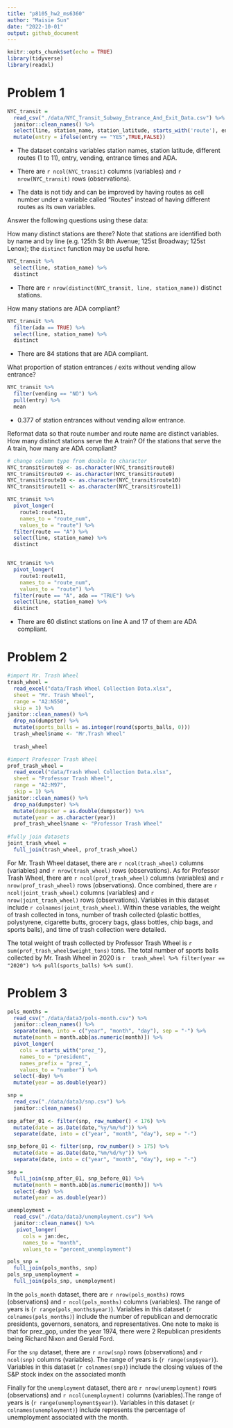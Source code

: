```yaml
---
title: "p8105_hw2_ms6360"
author: "Maisie Sun"
date: "2022-10-01"
output: github_document
---
```


```r
knitr::opts_chunk$set(echo = TRUE)
library(tidyverse)
library(readxl)
```

# Problem 1

```r
NYC_transit = 
  read_csv("./data/NYC_Transit_Subway_Entrance_And_Exit_Data.csv") %>%
  janitor::clean_names() %>%
  select(line, station_name, station_latitude, starts_with('route'), entry, vending, entrance_type, ada) %>% 
  mutate(entry = ifelse(entry == "YES",TRUE,FALSE))
```

* The dataset contains variables station names, station latitude, different routes (1 to 11), entry, vending, entrance times and ADA. 

* There are `r ncol(NYC_transit)` columns (variables) and `r nrow(NYC_transit)` rows (observations). 

* The data is not tidy and can be improved by having routes as cell number under a variable called "Routes" instead of having different routes as its own variables.

Answer the following questions using these data:

How many distinct stations are there? Note that stations are identified both by name and by line (e.g. 125th St 8th Avenue; 125st Broadway; 125st Lenox); the `distinct` function may be useful here.

```r
NYC_transit %>%
  select(line, station_name) %>%
  distinct
```

* There are `r nrow(distinct(NYC_transit, line, station_name))` distinct stations.

How many stations are ADA compliant?

```r
NYC_transit %>%
  filter(ada == TRUE) %>%
  select(line, station_name) %>%
  distinct
```

* There are 84 stations that are ADA compliant.

What proportion of station entrances / exits without vending allow entrance?

```r
NYC_transit %>%
  filter(vending == "NO") %>%
  pull(entry) %>%
  mean
```

* 0.377 of station entrances without vending allow entrance.

Reformat data so that route number and route name are distinct variables. How many distinct stations serve the A train? Of the stations that serve the A train, how many are ADA compliant?

```r
# change column type from double to character
NYC_transit$route8 <- as.character(NYC_transit$route8)  
NYC_transit$route9 <- as.character(NYC_transit$route9)  
NYC_transit$route10 <- as.character(NYC_transit$route10)  
NYC_transit$route11 <- as.character(NYC_transit$route11)  

NYC_transit %>%
  pivot_longer(
    route1:route11,
    names_to = "route_num",
    values_to = "route") %>%
  filter(route == "A") %>%
  select(line, station_name) %>%
  distinct


NYC_transit %>%
  pivot_longer(
    route1:route11,
    names_to = "route_num",
    values_to = "route") %>%
  filter(route == "A", ada == "TRUE") %>%
  select(line, station_name) %>%
  distinct
```

* There are 60 distinct stations on line A and 17 of them are ADA compliant.

# Problem 2

```r
#import Mr. Trash Wheel
trash_wheel = 
  read_excel("data/Trash Wheel Collection Data.xlsx",
  sheet = "Mr. Trash Wheel",
  range = "A2:N550",
  skip = 1) %>%
janitor::clean_names() %>%
  drop_na(dumpster) %>%
  mutate(sports_balls = as.integer(round(sports_balls, 0)))
  trash_wheel$name <- "Mr.Trash Wheel"
  
  trash_wheel

#import Professor Trash Wheel
prof_trash_wheel = 
  read_excel("data/Trash Wheel Collection Data.xlsx",
  sheet = "Professor Trash Wheel",
  range = "A2:M97",
  skip = 1) %>%
janitor::clean_names() %>%
  drop_na(dumpster) %>%
  mutate(dumpster = as.double(dumpster)) %>%
  mutate(year = as.character(year))
  prof_trash_wheel$name <- "Professor Trash Wheel"
  
#fully join datasets
joint_trash_wheel = 
  full_join(trash_wheel, prof_trash_wheel)
```

For Mr. Trash Wheel dataset, there are `r ncol(trash_wheel)` columns (variables) and `r nrow(trash_wheel)` rows (observations). As for Professor Trash Wheel, there are `r ncol(prof_trash_wheel)` columns (variables) and `r nrow(prof_trash_wheel)` rows (observations). Once combined, there are `r ncol(joint_trash_wheel)` columns (variables) and `r nrow(joint_trash_wheel)` rows (observations). Variables in this dataset include `r colnames(joint_trash_wheel)`. Within these variables, the weight of trash collected in tons, number of trash collected (plastic bottles, polystyrene, cigarette butts, grocery bags, glass bottles, chip bags, and sports balls), and time of trash collection were detailed.

The total weight of trash collected by Professor Trash Wheel is `r sum(prof_trash_wheel$weight_tons)` tons. The total number of sports balls collected by Mr. Trash Wheel in 2020 is `r  trash_wheel %>% filter(year == "2020") %>% pull(sports_balls) %>% sum()`.

# Problem 3

```r
pols_months = 
  read_csv("./data/data3/pols-month.csv") %>%
  janitor::clean_names() %>%
  separate(mon, into = c("year", "month", "day"), sep = "-") %>%
  mutate(month = month.abb[as.numeric(month)]) %>%
  pivot_longer( 
    cols = starts_with("prez_"),
    names_to = "president",
    names_prefix = "prez_",
    values_to = "number") %>%
  select(-day) %>%
  mutate(year = as.double(year))
```

```r
snp = 
  read_csv("./data/data3/snp.csv") %>%
  janitor::clean_names()
  
snp_after_01 <- filter(snp, row_number() < 176) %>%
  mutate(date = as.Date(date,"%y/%m/%d")) %>%
  separate(date, into = c("year", "month", "day"), sep = "-")

snp_before_01 <- filter(snp, row_number() > 175) %>%
  mutate(date = as.Date(date,"%m/%d/%y")) %>%
  separate(date, into = c("year", "month", "day"), sep = "-")

snp = 
  full_join(snp_after_01, snp_before_01) %>%
  mutate(month = month.abb[as.numeric(month)]) %>%
  select(-day) %>%
  mutate(year = as.double(year))
```

```r
unemployment = 
  read_csv("./data/data3/unemployment.csv") %>%
  janitor::clean_names() %>%
   pivot_longer( 
     cols = jan:dec,
     names_to = "month",
     values_to = "percent_unemployment")

pols_snp = 
  full_join(pols_months, snp)
pols_snp_unemployment = 
  full_join(pols_snp, unemployment)
```

In the `pols_month` dataset, there are `r nrow(pols_months)` rows (observations) and `r ncol(pols_months)` columns (variables). The range of years is (`r range(pols_months$year)`). Variables in this dataset (`r colnames(pols_months)`) include the number of republican and democratic presidents, governors, senators, and representatives. One note to make is that for prez_gop, under the year 1974, there were 2 Republican presidents being Richard Nixon and Gerald Ford.

For the `snp` dataset, there are `r nrow(snp)` rows (observations) and `r ncol(snp)` columns (variables). The range of years is (`r range(snp$year)`). Variables in this dataset (`r colnames(snp)`) include the closing values of the S&P stock index on the associated month

Finally for the `unemployment` dataset, there are `r nrow(unemployment)` rows (observations) and `r ncol(unemployment)` columns (variables).The range of years is (`r range(unemployment$year)`). Variables in this dataset (`r colnames(unemployment)`) include represents the percentage of unemployment associated with the month.